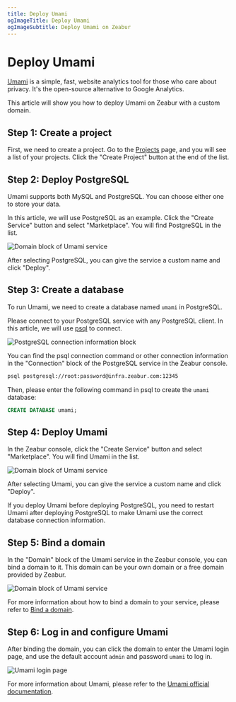 ```yaml
---
title: Deploy Umami
ogImageTitle: Deploy Umami
ogImageSubtitle: Deploy Umami on Zeabur
---
```



<WorkingInProgress />

# Deploy Umami

[Umami](https://umami.is/) is a simple, fast, website analytics tool for those who care about privacy. It's the open-source alternative to Google Analytics.

This article will show you how to deploy Umami on Zeabur with a custom domain.

## Step 1: Create a project

First, we need to create a project. Go to the [Projects](https://dash.zeabur.com/projects) page, and you will see a list of your projects. Click the "Create Project" button at the end of the list.

## Step 2: Deploy PostgreSQL

Umami supports both MySQL and PostgreSQL. You can choose either one to store your data.

In this article, we will use PostgreSQL as an example. Click the "Create Service" button and select "Marketplace". You will find PostgreSQL in the list.

![Domain block of Umami service](/marketplace/umami/deploy-postgresql.png)

After selecting PostgreSQL, you can give the service a custom name and click "Deploy".

## Step 3: Create a database

To run Umami, we need to create a database named `umami` in PostgreSQL.

Please connect to your PostgreSQL service with any PostgreSQL client. In this article, we will use [psql](https://www.postgresql.org/docs/9.1/app-psql.html) to connect.

![PostgreSQL connection information block](/marketplace/umami/postgre-connect.png)

You can find the psql connection command or other connection information in the "Connection" block of the PostgreSQL service in the Zeabur console.

```bash
psql postgresql://root:password@infra.zeabur.com:12345
```

Then, please enter the following command in psql to create the `umami` database:

```sql
CREATE DATABASE umami;
```

## Step 4: Deploy Umami

In the Zeabur console, click the "Create Service" button and select "Marketplace". You will find Umami in the list.

![Domain block of Umami service](/marketplace/umami/deploy-umami.png)

After selecting Umami, you can give the service a custom name and click "Deploy".

<Callout>
  If you deploy Umami before deploying PostgreSQL, you need to restart Umami after deploying PostgreSQL to make Umami use the correct database connection information.
</Callout>

## Step 5: Bind a domain

In the "Domain" block of the Umami service in the Zeabur console, you can bind a domain to it. This domain can be your own domain or a free domain provided by Zeabur.

![Domain block of Umami service](/marketplace/umami/umami-domain.png)

For more information about how to bind a domain to your service, please refer to [Bind a domain](../deploy/domain-binding).

## Step 6: Log in and configure Umami

After binding the domain, you can click the domain to enter the Umami login page, and use the default account `admin` and password `umami` to log in.

![Umami login page](/marketplace/umami/umami-screenshot.png)

For more information about Umami, please refer to the [Umami official documentation](https://umami.is/docs).
